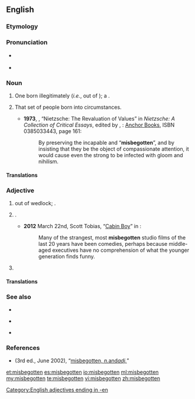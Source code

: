 ==English==

===Etymology===
{{prefix|mis|begotten|lang=en}}

===Pronunciation===
* {{a|UK}} {{IPA|/ˌmɪsbᵻˈɡɒtn/|lang=en}}
* {{a|US}} {{IPA|/ˌmɪsbəˈɡɑtn/|lang=en}}

===Noun===
{{en-noun|!}}

# {{context|obsolete|sometimes used|_|abusively|lang=en}} One born illegitimately (''i.e.'', out of {{l/en|wedlock}}); a {{l/en|bastard}}.
# {{context|loosely|quasi-nominal collective|as “the misbegotten ''[''are'']''”|lang=en}} That set of people born into {{l/en|infelicitous}} circumstances.
#* '''1973''', {{w|Philippa Foot}}, “Nietzsche: The Revaluation of Values” in ''Nietzsche: A Collection of Critical Essays'', edited by {{w|Robert C. Solomon}}, {{w|Garden City, New York}}: [[w:Doubleday (publisher)|Anchor Books]], ISBN 0385033443, page 161:
#*: By preserving the incapable and “'''misbegotten'''”, and by insisting that they be the object of compassionate attention, it would cause even the strong to be infected with gloom and nihilism.

====Translations====
{{trans-see|one born out of wedlock|bastard}}

{{trans-top|people, considered as a class, born into infelicitous circumstances}}
{{trans-mid}}
{{trans-bottom}}

===Adjective===
{{en-adj}}

# {{context|of a person|lang=en}} {{l/en|born|Born}} out of wedlock; {{l/en|illegitimate}}.
# {{context|by extension|figuratively|lang=en}} {{l/en|ill-conceived|Ill-conceived}}.
#* '''2012''' March 22nd, Scott Tobias, “[http://www.avclub.com/articles/cabin-boy,71269/ Cabin Boy]” in ''{{w|The A.V. Club}}'':
#*: Many of the strangest, most '''misbegotten''' studio films of the last 20 years have been comedies, perhaps because middle-aged executives have no comprehension of what the younger generation finds funny.
# {{non-gloss definition|expressing contempt, disdain, or hatred}}

====Translations====
{{trans-see|of a person: born out of wedlock|illegitimate}}

{{trans-see|by figurative extension: ill-conceived|ill-conceived}}

===See also===
{{top3}}
* {{l/en|misbeget}}
{{mid3}}
* {{l/en|misbegetten}}
{{mid3}}
* {{l/en|misbegot}}
{{bottom}}

===References===
* ''{{w|OED}}'' (3rd ed., June 2002), “[http://www.oed.com/view/Entry/119223 misbegotten, ''n. ''and'' adj.'']”

[[Category:English adjectives ending in -en]]

[[et:misbegotten]]
[[es:misbegotten]]
[[io:misbegotten]]
[[ml:misbegotten]]
[[my:misbegotten]]
[[te:misbegotten]]
[[vi:misbegotten]]
[[zh:misbegotten]]